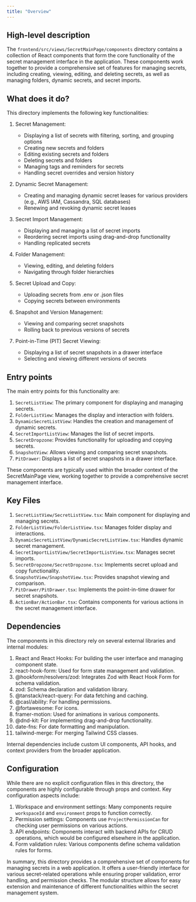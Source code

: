 ```yaml
---
title: "Overview"
---
```


## High-level description
The `frontend/src/views/SecretMainPage/components` directory contains a collection of React components that form the core functionality of the secret management interface in the application. These components work together to provide a comprehensive set of features for managing secrets, including creating, viewing, editing, and deleting secrets, as well as managing folders, dynamic secrets, and secret imports.

## What does it do?
This directory implements the following key functionalities:

1. Secret Management:
   - Displaying a list of secrets with filtering, sorting, and grouping options
   - Creating new secrets and folders
   - Editing existing secrets and folders
   - Deleting secrets and folders
   - Managing tags and reminders for secrets
   - Handling secret overrides and version history

2. Dynamic Secret Management:
   - Creating and managing dynamic secret leases for various providers (e.g., AWS IAM, Cassandra, SQL databases)
   - Renewing and revoking dynamic secret leases

3. Secret Import Management:
   - Displaying and managing a list of secret imports
   - Reordering secret imports using drag-and-drop functionality
   - Handling replicated secrets

4. Folder Management:
   - Viewing, editing, and deleting folders
   - Navigating through folder hierarchies

5. Secret Upload and Copy:
   - Uploading secrets from .env or .json files
   - Copying secrets between environments

6. Snapshot and Version Management:
   - Viewing and comparing secret snapshots
   - Rolling back to previous versions of secrets

7. Point-in-Time (PIT) Secret Viewing:
   - Displaying a list of secret snapshots in a drawer interface
   - Selecting and viewing different versions of secrets

## Entry points
The main entry points for this functionality are:

1. `SecretListView`: The primary component for displaying and managing secrets.
2. `FolderListView`: Manages the display and interaction with folders.
3. `DynamicSecretListView`: Handles the creation and management of dynamic secrets.
4. `SecretImportListView`: Manages the list of secret imports.
5. `SecretDropzone`: Provides functionality for uploading and copying secrets.
6. `SnapshotView`: Allows viewing and comparing secret snapshots.
7. `PitDrawer`: Displays a list of secret snapshots in a drawer interface.

These components are typically used within the broader context of the SecretMainPage view, working together to provide a comprehensive secret management interface.

## Key Files
1. `SecretListView/SecretListView.tsx`: Main component for displaying and managing secrets.
2. `FolderListView/FolderListView.tsx`: Manages folder display and interactions.
3. `DynamicSecretListView/DynamicSecretListView.tsx`: Handles dynamic secret management.
4. `SecretImportListView/SecretImportListView.tsx`: Manages secret imports.
5. `SecretDropzone/SecretDropzone.tsx`: Implements secret upload and copy functionality.
6. `SnapshotView/SnapshotView.tsx`: Provides snapshot viewing and comparison.
7. `PitDrawer/PitDrawer.tsx`: Implements the point-in-time drawer for secret snapshots.
8. `ActionBar/ActionBar.tsx`: Contains components for various actions in the secret management interface.

## Dependencies
The components in this directory rely on several external libraries and internal modules:

1. React and React Hooks: For building the user interface and managing component state.
2. react-hook-form: Used for form state management and validation.
3. @hookform/resolvers/zod: Integrates Zod with React Hook Form for schema validation.
4. zod: Schema declaration and validation library.
5. @tanstack/react-query: For data fetching and caching.
6. @casl/ability: For handling permissions.
7. @fortawesome: For icons.
8. framer-motion: Used for animations in various components.
9. @dnd-kit: For implementing drag-and-drop functionality.
10. date-fns: For date formatting and manipulation.
11. tailwind-merge: For merging Tailwind CSS classes.

Internal dependencies include custom UI components, API hooks, and context providers from the broader application.

## Configuration
While there are no explicit configuration files in this directory, the components are highly configurable through props and context. Key configuration aspects include:

1. Workspace and environment settings: Many components require `workspaceId` and `environment` props to function correctly.
2. Permission settings: Components use `ProjectPermissionCan` for checking user permissions on various actions.
3. API endpoints: Components interact with backend APIs for CRUD operations, which would be configured elsewhere in the application.
4. Form validation rules: Various components define schema validation rules for forms.

In summary, this directory provides a comprehensive set of components for managing secrets in a web application. It offers a user-friendly interface for various secret-related operations while ensuring proper validation, error handling, and permission checks. The modular structure allows for easy extension and maintenance of different functionalities within the secret management system.